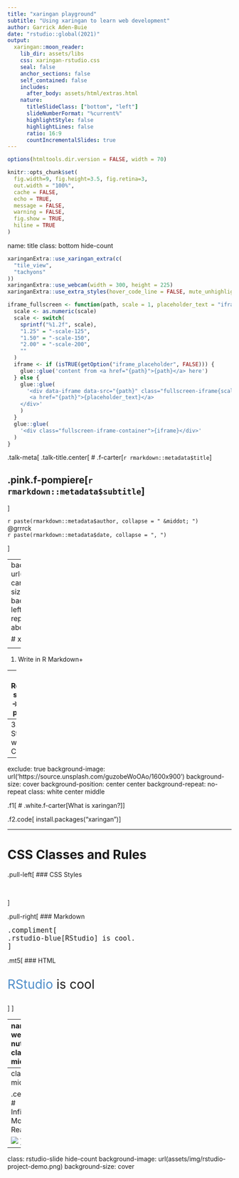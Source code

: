 ```yaml
---
title: "xaringan playground"
subtitle: "Using xaringan to learn web development"
author: Garrick Aden-Buie
date: "rstudio::global(2021)"
output:
  xaringan::moon_reader:
    lib_dir: assets/libs
    css: xaringan-rstudio.css
    seal: false
    anchor_sections: false
    self_contained: false
    includes:
      after_body: assets/html/extras.html
    nature:
      titleSlideClass: ["bottom", "left"]
      slideNumberFormat: "%current%"
      highlightStyle: false
      highlightLines: false
      ratio: 16:9
      countIncrementalSlides: true
---
```


```r
options(htmltools.dir.version = FALSE, width = 70)

knitr::opts_chunk$set(
  fig.width=9, fig.height=3.5, fig.retina=3,
  out.width = "100%",
  cache = FALSE,
  echo = TRUE,
  message = FALSE,
  warning = FALSE,
  fig.show = TRUE,
  hiline = TRUE
)
```

name: title
class: bottom hide-count

```r
xaringanExtra::use_xaringan_extra(c(
  "tile_view",
  "tachyons"
))
xaringanExtra::use_webcam(width = 300, height = 225)
xaringanExtra::use_extra_styles(hover_code_line = FALSE, mute_unhighlighted_code = TRUE)
```

```r
iframe_fullscreen <- function(path, scale = 1, placeholder_text = "iframe content") {
  scale <- as.numeric(scale)
  scale <- switch(
    sprintf("%1.2f", scale),
    "1.25" = "-scale-125",
    "1.50" = "-scale-150",
    "2.00" = "-scale-200",
    ""
  )
  iframe <- if (isTRUE(getOption("iframe_placeholder", FALSE))) {
    glue::glue('content from <a href="{path}">{path}</a> here')
  } else {
    glue::glue(
      '<div data-iframe data-src="{path}" class="fullscreen-iframe{scale}">
       <a href="{path}">{placeholder_text}</a>
    </div>'
    )
  }
  glue::glue(
    '<div class="fullscreen-iframe-container">{iframe}</div>'
  )
}
```

<!-- Title Slide -->
.talk-meta[
.talk-title.center[
# .f-carter[`r rmarkdown::metadata$title`]

## .pink.f-pompiere[`r rmarkdown::metadata$subtitle`]
]

<div class="talk-author f-zilla">`r paste(rmarkdown::metadata$author, collapse = " &middot; ")`</div>
<div class="talk-twitter code">&commat;grrrck</div>
<div class="talk-date code">`r paste(rmarkdown::metadata$date, collapse = ", ")`</div>
]

---
background-image: url(assets/img/umbrella-card.jpg)
background-size: 437px 681px
background-position: left center
background-repeat: no-repeat
class: about-xaringan


# xaringan

<div class="f3 code mv0">
install.packages("xaringan")
</div>

--

1. Write in R Markdown+

--
2. Render slides &rarr; web pages

--
3. Style with CSS

---
exclude: true
background-image: url('https://source.unsplash.com/guzobeWoOAo/1600x900')
background-size: cover
background-position: center center
background-repeat: no-repeat
class: white center middle

.f1[
# .white.f-carter[What is xaringan?]
]

.f2.code[
install.packages("xaringan")
]

---

# CSS Classes and Rules

.pull-left[
### CSS Styles

<pre id="css-classes-rules-code" class="css-editable" contenteditable="true" autocorrect="off" autocomplete="off" spellcheck="false"><code style="font-size: 1.1em">
</code></pre>
]

.pull-right[
### Markdown

<pre><code style="font-size: 1.1em">.compliment&#8203;[
.rstudio-blue&#8203;[RStudio] is cool.
]
</code></pre>

.mt5[
### HTML

<p class="compliment"><span class="rstudio-blue">RStudio</span> is cool</p>
]
]

<style id="css-classes-rules">
.compliment {
  font-size: 2em;
}

.rstudio-blue {
  color: #4d8dc9;
}
</style>

---
name: web-nutshell
class: middle

.pull-left.tc[
# The Web in a Nutshell

<h1 class="green"><em>Everything</em><br/>is in a box</h1>
]

<div class="code pull-right mv4">.compliment&#8203;[<br>
&nbsp;&nbsp;<span>.rstudio-blue&#8203;[RStudio]</span> is cool.<br>
]
</div>

<div class="pull-right f4">
There are .b[two types] of box:<br>
.block.bb.pointer[block boxes] and .inline.bb.pointer[inline boxes].
</div>

---
class: middle

.center[
# Infinite Moon Reader

![](assets/img/infinite-moon-reader.png)
]

---
class: rstudio-slide hide-count
background-image: url(assets/img/rstudio-project-demo.png)
background-size: cover

<!--

To include an RStudio IDE embedded in the slides, add the following as inline R code

iframe_fullscreen("http://localhost:8765", placeholder_text = "Embedded RStudio IDE...")

You also need to be running the docker container from the ../docker/ folder

cd ../docker
docker build -t grrrck/xaringan-playground .
docker run -d --rm -p 8765:8787 -e DISABLE_AUTH="true" --name xp grrrck/xaringan-playground

Then use xaringan::inf_mr() or js4shiny::live_preview() to serve the slides.

-->
